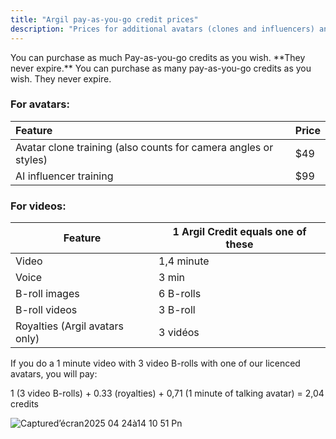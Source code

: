 ```yaml
---
title: "Argil pay-as-you-go credit prices"
description: "Prices for additional avatars (clones and influencers) and credits purchases "
---
```


<Tip>
  You can purchase as much Pay-as-you-go credits as you wish. **They never expire.**
</Tip>

<Card title="Purchase your additionnal credits here" href="https://app.argil.ai/?workspaceSettingsModalOpen=true" cta="Click here to access the shop">
  You can purchase as many pay-as-you-go credits as you wish. They never expire.
</Card>

### For avatars:

| Feature                                                         | Price |
| :-------------------------------------------------------------- | :---- |
| Avatar clone training (also counts for camera angles or styles) | $49   |
| AI influencer training                                          | $99   |

### For videos:

| Feature                        | 1 Argil Credit equals one of these |
| ------------------------------ | ---------------------------------- |
| Video                          | 1,4 minute                         |
| Voice                          | 3 min                              |
| B-roll images                  | 6 B-rolls                          |
| B-roll videos                  | 3 B-roll                           |
| Royalties (Argil avatars only) | 3 vidéos                           |

If you do a 1 minute video with 3 video B-rolls with one of our licenced avatars, you will pay:

1 (3 video B-rolls) \+ 0.33 (royalties) \+ 0,71 (1 minute of talking avatar) = 2,04 credits

![Captured’écran2025 04 24à14 10 51 Pn](/images/Captured’écran2025-04-24à14.10.51.png)